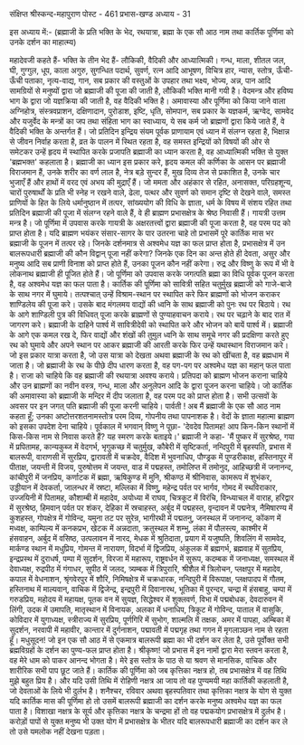  संक्षिप्त श्रीस्कन्द-महापुराण
पोस्ट - 461
प्रभास-खण्ड
अध्याय - 31

इस अध्याय में:- (ब्रह्माजी के प्रति भक्ति के भेद, रथयात्रा, ब्रह्मा के एक सौ आठ नाम तथा कार्तिक पूर्णिमा को उनके दर्शन का माहात्म्य)

महादेवजी कहते हैं- भक्ति के तीन भेद हैं- लौकिकी, वैदिकी और आध्यात्मिकी। गन्ध, माला, शीतल जल, घी, गुग्गुल, धूप, काला अगुरु, सुगन्धित पदार्थ, सुवर्ण, रत्न आदि आभूषण, विचित्र हार, न्यास, स्तोत्र, ऊँची-ऊँची पताका, नृत्य-वाद्य, गान, सब प्रकार की वस्तुओं के उपहार तथा भक्ष्य, भोज्य, अन्न, पान आदि सामग्रियों से मनुष्यों द्वारा जो ब्रह्माजी की पूजा की जाती है, लौकिकी भक्ति मानी गयी है। वेदमन्त्र और हविष्य भाग के द्वारा जो यज्ञक्रिया की जाती है, वह वैदिकी भक्ति है। अमावास्या और पूर्णिमा को किया जाने वाला अग्निहोत्र, संस्त्रवप्राशन, दक्षिणादान, पुरोडाश, इष्टि, धृति, सोमपान, सब प्रकार के यज्ञकर्म, ऋग्वेद, सामवेद और यजुर्वेद के मन्त्रों का जप तथा संहिता भाग का स्वाध्याय, ये सब कर्म जो ब्राह्मणों द्वारा किये जाते हैं, वे वैदिकी भक्ति के अन्तर्गत हैं। जो प्रतिदिन इन्द्रिय संयम पूर्वक प्राणायाम एवं ध्यान में संलग्न रहता है, भिक्षान्न से जीवन निर्वाह करता है, व्रत के पालन में स्थित रहता है, वह समस्त इन्द्रियों को विषयों की ओर से समेटकर उन्हें हृदय में स्थापित करके प्रजापति ब्रह्माजी का ध्यान करता है, वह आध्यात्मिकी भक्ति से युक्त 'ब्रह्मभक्त' कहलाता है। ब्रह्माजी का ध्यान इस प्रकार करे, हृदय कमल की कर्णिका के आसन पर ब्रह्माजी विराजमान हैं, उनके शरीर का वर्ण लाल है, नेत्र बड़े सुन्दर हैं, मुख दिव्य तेज से प्रकाशित है, उनके चार भुजाएँ हैं और हाथों में वरद एवं अभय की मुद्राएँ हैं।
जो ममता और अहंकार से रहित, अनासक्त, परिग्रहशून्य, चारों पुरुषार्थों के प्रति भी स्नेह न रखने वाले, ढेला, पत्थर और सुवर्ण को समान दृष्टि से देखने वाले, समस्त प्राणियों के हित के लिये धर्मानुष्ठान में तत्पर, सांख्ययोग की विधि के ज्ञाता, धर्म के विषय में संशय रहित तथा प्रतिदिन ब्रह्माजी की पूजा में संलग्न रहने वाले हैं, वे ही ब्राह्मण प्रभासक्षेत्र के श्रेष्ठ निवासी हैं। गायत्री उत्तम मन्त्र है। जो पूर्णिमा में उपवास करके गायत्री के अक्षरतत्त्वों द्वारा ब्रह्माजी की पूजा करता है, वह परम पद को प्राप्त होता है। यदि ब्राह्मण भयंकर संसार-सागर के पार उतरना चाहे तो प्रभासमें पूरे कार्तिक मास भर ब्रह्माजी के पूजन में तत्पर रहे। जिनके दर्शनमात्र से अश्वमेध यज्ञ का फल प्राप्त होता है, प्रभासक्षेत्र में उन बालरूपधारी ब्रह्माजी की कौन विद्वान् पूजा नहीं करेगा? जिनके एक दिन का अन्त होते ही देवता, असुर और मनुष्य आदि सब प्राणी विनाश को प्राप्त होते हैं, उनका पूजन कौन नहीं करेगा। रुद्र और विष्णु के रूप में भी वे लोकनाथ ब्रह्माजी ही पूजित होते हैं। जो पूर्णिमा को उपवास करके जगत्पति ब्रह्मा का विधि पूर्वक पूजन करता है, वह अश्वमेध यज्ञ का फल पाता है। कार्तिक की पूर्णिमा को सावित्री सहित चतुर्मुख ब्रह्माजी को गाजे-बाजे के साथ नगर में घुमाये। तत्पश्चात् उन्हें विश्राम-स्थान पर स्थापित करे फिर ब्राह्मणों को भोजन कराकर शाण्डिलेय की पूजा करे। उसके बाद मंगलमय वाद्यों की ध्वनि के साथ ब्रह्माजी को पुनः रथ पर बिठाये। रथ के आगे शाण्डिली पुत्र की विधिवत् पूजा करके ब्राह्मणों से पुण्याहवाचन कराये। रथ पर चढ़ाने के बाद रात में जागरण करे। ब्रह्माजी के दाहिने पार्श्व में सावित्रीदेवी को स्थापित करे और भोजन को बायें पार्श्व में। ब्रह्माजी के आगे एक कमल रख दे, फिर वाद्यों और शंखों की तुमुल ध्वनि के साथ समूचे नगर की प्रदक्षिणा करते हुए रथ को घुमाये और अपने स्थान पर आकर ब्रह्माजी की आरती करके फिर उन्हें यथास्थान विराजमान करे। जो इस प्रकार यात्रा करता है, जो उस यात्रा को देखता अथवा ब्रह्माजी के रथ को खींचता है, वह ब्रह्मधाम में जाता है। जो ब्रह्माजी के रथ के पीछे दीप धारण करता है, वह पग-पग पर अश्वमेध यज्ञ का महान् फल पाता है। राजा को चाहिये कि वह ब्रह्माजी की रथयात्रा अवश्य कराये। प्रतिपदा को ब्राह्मण भोजन कराना चाहिये और उन ब्राह्मणों का नवीन वस्त्र, गन्ध, माला और अनुलेपन आदि के द्वारा पूजन करना चाहिये। जो कार्तिक की अमावास्या को ब्रह्माजी के मन्दिर में दीप जलाता है, वह परम पद को प्राप्त होता है। सभी उत्सवों के अवसर पर इन जगत् पति ब्रह्माजी की पूजा करनी चाहिये।
पार्वती ! अब मैं ब्रह्माजी के एक सौ आठ नाम कहता हूँ; उनका अष्टोत्तरशतनामस्तोत्र परम दिव्य, गोपनीय तथा पापनाशक है। वेदों के ज्ञाता महात्मा ब्राह्मण को इसका उपदेश देना चाहिये। पूर्वकाल में भगवान् विष्णु ने पूछा- 'देवदेव पितामह! आप किन-किन स्थानों में किस-किस नाम से निवास करते हैं? यह स्मरण करके बताइये।'
ब्रह्माजी ने कहा- 'मैं पुष्कर में सुरश्रेष्ठ, गया में प्रपितामह, कान्यकुब्ज में वेदगर्भ, भृगुकच्छ में चतुर्मुख, कौबेरी में सृष्टिकर्ता, नन्दिपुरी में बृहस्पति, प्रभास में बालरूपी, वाराणसी में सुरप्रिय, द्वारावती में चक्रदेव, वैदिश में भुवनाधिप, पौण्ड्रक में पुण्डरीकाक्ष, हस्तिनापुर में पीताक्ष, जयन्ती में विजय, पुरुषोत्तम में जयन्त, वाड में पद्महस्त, तमोलिप्त में तमोनुद, आहिच्छत्री में जनानन्द, कांचीपुरी में जनप्रिय, कर्णाटक में ब्रह्मा, ऋषिकुण्ड में मुनि, श्रीकण्ठ में श्रीनिवास, कामरूप में शुभंकर, उड्डीयान में देवकर्ता, जालन्धर में स्रष्टा, मल्लिका में विष्णु, महेन्द्र पर्वत पर भार्गव, गोमद में स्थविराकार, उज्जयिनी में पितामह, कौशाम्बी में महादेव, अयोध्या में राघव, चित्रकूट में विरंचि, विन्ध्याचल में वाराह, हरिद्वार में सुरश्रेष्ठ, हिमवान् पर्वत पर शंकर, देहिका में स्रचाहस्त, अर्बुद में पद्महस्त, वृन्दावन में पद्मनेत्र, नैमिषारण्य में कुशहस्त, गोपक्षेत्र में गोविन्द, यमुना तट पर सुरेन्र, भागीरथी में पद्मतनु, जनस्थल में जनानन्द, कोंकण में मध्वक्ष, काम्पिल्य में कनकप्रभ, खेटक में अन्नदाता, क्रतुस्थल में शम्भु, लंका में पौलस्त्य, काश्मीर में हंसवाहन, अर्बुद में वसिष्ठ, उत्पलावन में नारद, मेधक में श्रुतिदाता, प्रयाग में यजुष्पति, शिवलिंग में सामवेद, मार्कण्ड स्थान में मधुप्रिय, गोमन्त में नारायण, विदर्भा में द्विजप्रिय, अंकुलक में ब्रह्मगर्भ, ब्रह्मवाह में सुतप्रिय, इन्द्रप्रस्थ में दुराधर्ष, पम्पा में सुदर्शन, विरजा में महारूप, राष्ट्रवर्धन में सुरूप, कदम्बक में जनाध्यक्ष, समस्थल में देवाध्यक्ष, रुद्रपीठ में गंगाधर, सुपीठ में जलद, त्र्यम्बक में त्रिपुरारि, श्रीशैल में त्रिलोचन, प्लक्षपुर में महादेव, कपाल में वेधनाशन, श्रृंगवेरपुर में शौरि, निमिषक्षेत्र में चक्रधारक, नन्दिपुरी में विरूपाक्ष, प्लक्षपादप में गौतम, हस्तिनाथ में माल्यवान्, वाचिक में द्विजेन्द्र, इन्द्रपुरी में दिवानारथ, भूतिका में पुरन्दर, चन्द्रा में हंसबाहु, चम्पा में गरुडप्रिय, महोदय में महायक्ष, पूतक वन में सुयज्ञ, सिद्धेश्वर में शुक्लवर्ण, विभा में पद्मबोधक, देवदारुवन में लिंगी, उदक में उमापति, मातृस्थान में विनायक, अलका में धनाधिप, त्रिकूट में गोविन्द, पाताल में वासुकि, कोविदार में युगाध्यक्ष, स्त्रीराज्य में सुरप्रिय, पूर्णगिरि में सुभोग, शाल्मलि में तक्षक, अमर में पापहा, अम्बिका में सुदर्शन, नरवापी में महावीर, कान्तार में दुर्गनाशन, पद्मावती में पद्मगृह तथा गगन में मृगलाञ्छन नाम से रहता हूँ।
मधुसूदन! जो इन एक सौ आठ में से एकमात्र बालरूपी ब्रह्मा का भी दर्शन कर लेता है, उसे पूर्वोक्त सभी ब्रह्मविग्रहों के दर्शन का पुण्य-फल प्राप्त होता है। श्रीकृष्ण! जो प्रभास में इन नामों द्वारा मेरा स्तवन करता है, वह मेरे धाम को पाकर आनन्द भोगता है। मेरे इस स्तोत्र के पाठ से या श्रवण से मानसिक, वाचिक और शारीरिक सभी पाप छूट जाते हैं। कार्तिक की पूर्णिमा को जब कृत्तिका नक्षत्र हो, तब प्रभासक्षेत्र में वह तिथि मुझे बहुत प्रिय है। और यदि उसी तिथि में रोहिणी नक्षत्र आ जाय तो वह पुण्यमयी महा कार्तिकी कहलाती है, जो देवताओं के लिये भी दुर्लभ है। शनैश्चर, रविवार अथवा बृहस्पतिवार तथा कृत्तिका नक्षत्र के योग से युक्त यदि कार्तिक मास की पूर्णिमा हो तो उसमें बालरूपी ब्रह्माजी का दर्शन करके मनुष्य अश्वमेध यज्ञ का फल पाता है। विशाखा नक्षत्र के सूर्य और कृत्तिका नक्षत्र के चन्द्रमा हों तो वह पद्मकयोग प्रभासक्षेत्र में दुर्लभ है। करोड़ों पापों से युक्त मनुष्य भी उक्त योग में प्रभासक्षेत्र के भीतर यदि बालरूपधारी ब्रह्माजी का दर्शन कर ले तो उसे यमलोक नहीं देखना पड़ता।